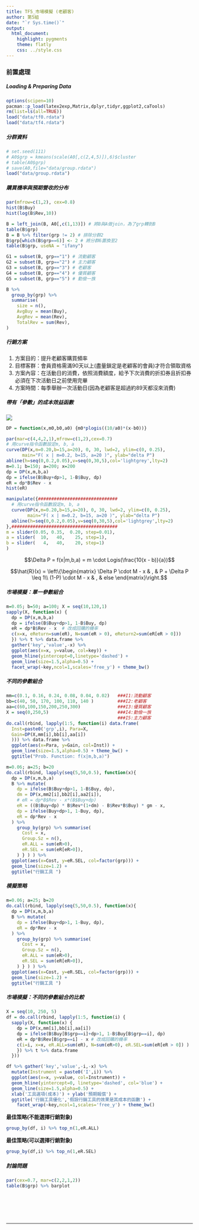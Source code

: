 ```yaml
---
title: TF5_市場模擬 (老顧客)
author: 第5組
date: "`r Sys.time()`"
output:
  html_document:
    highlight: pygments
    theme: flatly
    css: ../style.css
---
```


### 前置處理
##### Loading & Preparing Data
```r
options(scipen=10)
pacman::p_load(latex2exp,Matrix,dplyr,tidyr,ggplot2,caTools)
rm(list=ls(all=TRUE))
load("data/tf0.rdata")
load("data/tf4.rdata")
```
##### 分群資料
```r
# set.seed(111)
# A0$grp = kmeans(scale(A0[,c(2,4,5)]),6)$cluster
# table(A0$grp)
# save(A0,file="data/group.rdata")
load("data/group.rdata")
```

##### 購買機率與預期營收的分布
```r
par(mfrow=c(1,2), cex=0.8)
hist(B$Buy)
hist(log(B$Rev,10))
```

```r
B = left_join(B, A0[,c(1,13)]) # 將B與A做join，為了grp轉到B
table(B$grp)
B = B %>% filter(grp != 2) # 排除分群2
B$grp[which(B$grp==6)] <- 2 # 將分群6置換至2
table(B$grp, useNA = "ifany")
```
```r
G1 = subset(B, grp=="1") # 流動顧客
G2 = subset(B, grp=="2") # 主力顧客
G3 = subset(B, grp=="3") # 老顧客
G4 = subset(B, grp=="4") # 優質顧客
G5 = subset(B, grp=="5") # 勤儉一族
```

```r
B %>% 
  group_by(grp) %>% 
  summarise(
    size = n(),
    AvgBuy = mean(Buy),
    AvgRev = mean(Rev),
    TotalRev = sum(Rev),
)
```

##### 行銷方案
1. 方案目的：提升老顧客購買頻率
2. 目標客群：會員資格需滿90天以上(盡量鎖定是老顧客的會員)才符合領取資格
3. 方案內容：在活動日的消費，依照消費額度，給予下次消費的折扣券且折扣券必須在下次活動日之前使用完畢
4. 方案時間：每季舉辦一次活動日(因為老顧客是超過約89天都沒來消費)


##### 帶有「參數」的成本效益函數

![](fig/EffectFunition.png)

```r
DP = function(x,m0,b0,a0) {m0*plogis((10/a0)*(x-b0))}

par(mar=c(4,4,2,1),mfrow=c(1,2),cex=0.7)
# 用curve指令函數設定m, b, a
curve(DP(x,m=0.20,b=15,a=20), 0, 30, lwd=2, ylim=c(0, 0.25),
      main="F( x | m=0.2, b=15, a=20 )", ylab="delta P")
abline(h=seq(0,0.2,0.05),v=seq(0,30,5),col='lightgrey',lty=2)
m=0.1; b=150; a=200; x=200
dp = DP(x,m,b,a)
dp = ifelse(B$Buy+dp>1, 1-B$Buy, dp)
eR = dp*B$Rev - x
hist(eR)
```
```r
manipulate({##############################
  # 用curve指令函數設定m, b, a
  curve(DP(x,m=0.20,b=15,a=20), 0, 30, lwd=2, ylim=c(0, 0.25),
        main="F( x | m=0.2, b=15, a=20 )", ylab="delta P")
  abline(h=seq(0,0.2,0.05),v=seq(0,30,5),col='lightgrey',lty=2)
},########################################
m = slider(0.05, 0.35,  0.20, step=0.01),
a = slider(  10,   40,    25, step=1),
b = slider(   4,   40,    20, step=1)
) 
```


$$\Delta P = f(x|m,b,a) = m \cdot Logis(\frac{10(x - b)}{a})$$

$$\hat{R}(x) = \left\{\begin{matrix}
\Delta P \cdot M - x & , & P + \Delta P \leq 1\\ 
(1-P) \cdot M - x & , & else 
\end{matrix}\right.$$


##### 市場模擬：單一參數組合
```r
m=0.05; b=50; a=100; X = seq(10,120,1)
sapply(X, function(x) {
  dp = DP(x,m,b,a)
  dp = ifelse(B$Buy+dp>1, 1-B$Buy, dp)
  eR = dp*B$Rev - x  # 改成回購的機率
  c(x=x, eReturn=sum(eR), N=sum(eR > 0), eReturn2=sum(eR[eR > 0]))
  }) %>% t %>% data.frame %>% 
  gather('key','value',-x) %>% 
  ggplot(aes(x=x, y=value, col=key)) + 
  geom_hline(yintercept=0,linetype='dashed') +
  geom_line(size=1.5,alpha=0.5) + 
  facet_wrap(~key,ncol=1,scales='free_y') + theme_bw()
```

##### 不同的參數組合
```r
mm=c(0.1, 0.16, 0.24, 0.08, 0.04, 0.02)   ###I1:流動顧客
bb=c(40, 50, 170, 100, 110, 140 )         ###I2:老顧客
aa=c(60,100,150,200,250,300)              ###I3:優質顧客
X = seq(0,250,5)                          ###I4:勤儉一族
                                          ###I5:主力顧客
do.call(rbind, lapply(1:5, function(i) data.frame(
  Inst=paste0('grp',i), Para=X, 
  Gain=DP(X,mm[i],bb[i],aa[i])
  ))) %>% data.frame %>% 
  ggplot(aes(x=Para, y=Gain, col=Inst)) +
  geom_line(size=1.5,alpha=0.5) + theme_bw() +
  ggtitle("Prob. Function: f(x|m,b,a)")
```

```r
m=0.06; a=25; b=20
do.call(rbind, lapply(seq(5,50,0.5), function(x){
  dp = DP(x,m,b,a)
  B %>% mutate(
    dp = ifelse(B$Buy+dp>1, 1-B$Buy, dp),
    dm = DP(x,mm2[i],bb2[i],aa2[i]),
    # eR = dp*B$Rev - x*(B$Buy+dp)
    eR = ((B$Buy+dp) * B$Rev*(1+dm) - B$Rev*B$Buy) * gm - x,
    dp = ifelse(Buy+dp>1, 1-Buy, dp),
    eR = dp*Rev - x
  ) %>%
    group_by(grp) %>% summarise(
      Cost = x,
      Group.Sz = n(),
      eR.ALL = sum(eR>0),
      eR.SEL = sum(eR[eR>0]),
    ) } ) ) %>% 
  ggplot(aes(x=Cost, y=eR.SEL, col=factor(grp))) +
  geom_line(size=1.2) +
  ggtitle("行銷工具 ")
```

##### 模擬策略
```r
m=0.06; a=25; b=20
do.call(rbind, lapply(seq(5,50,0.5), function(x){
  dp = DP(x,m,b,a)
  B %>% mutate(
    dp = ifelse(Buy+dp>1, 1-Buy, dp),
    eR = dp*Rev - x
  ) %>%
    group_by(grp) %>% summarise(
      Cost = x,
      Group.Sz = n(),
      eR.ALL = sum(eR>0),
      eR.SEL = sum(eR[eR>0]),
    ) } ) ) %>% 
  ggplot(aes(x=Cost, y=eR.SEL, col=factor(grp))) +
  geom_line(size=1.2) +
  ggtitle("行銷工具 ")
```
##### 市場模擬：不同的參數組合的比較
```r
X = seq(10, 250, 5) 
df = do.call(rbind, lapply(1:5, function(i) {
  sapply(X, function(x) {
    dp = DP(x,mm[i],bb[i],aa[i])
    dp = ifelse(B$Buy[B$grp==i]+dp>1, 1-B$Buy[B$grp==i], dp)
    eR = dp*B$Rev[B$grp==i] - x # 改成回購的機率
    c(i=i, x=x, eR.ALL=sum(eR), N=sum(eR>0), eR.SEL=sum(eR[eR > 0]) )
    }) %>% t %>% data.frame
  })) 

df %>% gather('key','value',-i,-x) %>% 
  mutate(Instrument = paste0('I',i)) %>% 
  ggplot(aes(x=x, y=value, col=Instrument)) + 
  geom_hline(yintercept=0, linetype='dashed', col='blue') +
  geom_line(size=1.5,alpha=0.5) + 
  xlab('工具選項(成本)') + ylab('預期報償') + 
  ggtitle('行銷工具優化','假設行銷工具的效果是其成本的函數') +
    facet_wrap(~key,ncol=1,scales='free_y') + theme_bw()
```

**最佳策略(不能選擇行銷對象)**
```r
group_by(df, i) %>% top_n(1,eR.ALL)

```

**最佳策略(可以選擇行銷對象)**
```r
group_by(df,i) %>% top_n(1,eR.SEL)
```


##### 討論問題
```r
par(cex=0.7, mar=c(2,2,1,2))
table(B$grp) %>% barplot
```
<br>



<br><br><hr>

